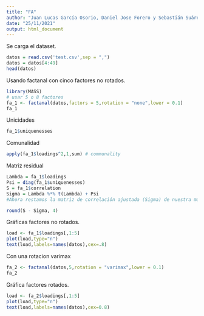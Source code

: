 ---
title: "FA"
author: "Juan Lucas García Osorio, Daniel Jose Forero y Sebastián Suárez García"
date: "25/11/2021"
output: html_document
---

Se carga el dataset.
```{r}
datos = read.csv('test.csv',sep = ",")
datos = datos[4:49]
head(datos)

```

Usando factanal con cinco factores no rotados.

```{r}
library(MASS)
# usar 5 o 8 factores
fa_1 <- factanal(datos,factors = 5,rotation = "none",lower = 0.1)
fa_1
```

Unicidades
```{r}
fa_1$uniquenesses
```
Comunalidad
```{r}
apply(fa_1$loadings^2,1,sum) # communality
```
Matriz residual
```{r}
Lambda = fa_1$loadings
Psi = diag(fa_1$uniquenesses)
S = fa_1$correlation
Sigma = Lambda %*% t(Lambda) + Psi
#Ahora restamos la matriz de correlación ajustada (Sigma) de nuestra matriz de correlación observada (S). También redondeamos el resultado a 4 dígitos.

round(S - Sigma, 4)

```


Gráficas factores no rotados.
```{r}
load <- fa_1$loadings[,1:5]
plot(load,type="n") 
text(load,labels=names(datos),cex=.8)
```
Con una rotacion varimax
```{r}
fa_2 <- factanal(datos,5,rotation = "varimax",lower = 0.1)
fa_2
```
Gráfica factores rotados.
```{r}
load <- fa_2$loadings[,1:5]
plot(load,type="n") 
text(load,labels=names(datos),cex=0.8)
```

